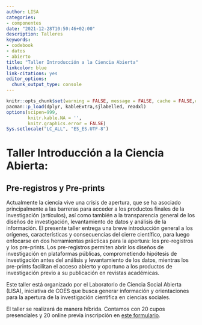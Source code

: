 ```yaml
---
author: LISA
categories:
- componentes
date: "2021-12-28T10:50:46+02:00"
description: Talleres
keywords:
- codebook
- datos
- abierto
title: "Taller Introducción a la Ciencia Abierta"
linkcolor: blue
link-citations: yes
editor_options:
  chunk_output_type: console
---
```


```r
knitr::opts_chunk$set(warning = FALSE, message = FALSE, cache = FALSE,echo = F)
pacman::p_load(dplyr, kableExtra,sjlabelled, readxl)
options(scipen=999,
        knitr.kable.NA = '',
        knitr.graphics.error = FALSE)
Sys.setlocale("LC_ALL", "ES_ES.UTF-8")
```


# Taller Introducción a la Ciencia Abierta:
## Pre-registros y Pre-prints

Actualmente la ciencia vive una crisis de apertura, que se ha asociado principalmente a las barreras para acceder a los productos finales de la investigación (artículos), así como también a la transparencia general de los diseños de investigación, levantamiento de datos y análisis de la información. El presente taller entrega una breve introducción general a los orígenes, características y consecuencias del cierre científico, para luego enfocarse en dos herramientas prácticas para la apertura: los pre-registros y los pre-prints. Los pre-registros permiten abrir los diseños de investigación en plataformas públicas, comprometiendo hipótesis de investigación antes del análisis y levantamiento de los datos, mientras los pre-prints facilitan el acceso abierto y oportuno a los productos de investigación previo a su publicación en revistas académicas.

Este taller está organizado por el Laboratorio de Ciencia Social Abierta (LISA), iniciativa de COES que busca generar información y orientaciones para la apertura de la investigación cientifica en ciencias sociales.

El taller se realizará de manera híbrida. Contamos con 20 cupos presenciales y 20 online previa inscripción en [este formulario](link). 

